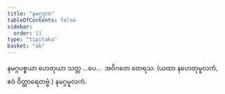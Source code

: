 ```yaml
---
title: "နမဂ္ဂဒုက"
tableOfContents: false
sidebar:
  order: 11
type: "tipitaka"
basket: "ab"
---
```



<DynamicBreadcrumb />

<Division number="511">

<Paragraph number="1760">
နမဂ္ဂပစ္စယာ ဟေတုယာ သတ္တ …ပေ…  အဝိဂတေ တေရသ.

</Paragraph>
</Division>

<Paragraph number="1761" type="center">
(ယထာ နဟေတုမူလကံ, ဧဝံ ဝိတ္ထာရေတဗ္ဗံ.)



</Paragraph>

<Paragraph number="1762" type="center">
နမဂ္ဂမူလကံ.
</Paragraph>